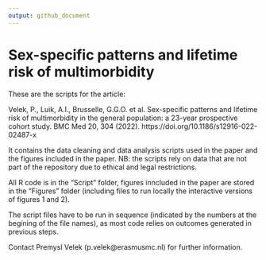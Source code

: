 ```yaml
---
output: github_document
---
```


<!-- README.md is generated from README.Rmd. Please edit that file -->


# Sex-specific patterns and lifetime risk of multimorbidity

These are the scripts for the article: 

Velek, P., Luik, A.I., Brusselle, G.G.O. et al. Sex-specific patterns and lifetime risk of multimorbidity in the general population: a 23-year prospective cohort study. BMC Med 20, 304 (2022). https://doi.org/10.1186/s12916-022-02487-x

It contains the data cleaning and data analysis scripts used in the paper and the figures included in the paper. NB: the scripts rely on data that are not part of the repository due to ethical and legal restrictions.

All R code is in the "Script" folder, figures inncluded in the paper are stored in the "Figures" folder (including files to run locally the interactive versions of figures 1 and 2).

The script files have to be run in sequence (indicated by the numbers at the begining of the file names), as most code relies on outcomes generated in previous steps. 

Contact Premysl Velek (p.velek@erasmusmc.nl) for further information.